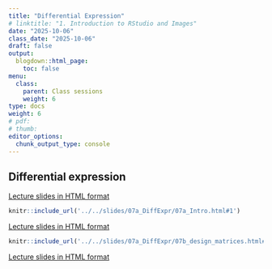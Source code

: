 ```yaml
---
title: "Differential Expression"
# linktitle: "1. Introduction to RStudio and Images"
date: "2025-10-06"
class_date: "2025-10-06"
draft: false
output:
  blogdown::html_page:
    toc: false
menu:
  class:
    parent: Class sessions
    weight: 6
type: docs
weight: 6
# pdf: 
# thumb: 
editor_options: 
  chunk_output_type: console
---
```


## Differential expression

<a href="../../slides/07a_DiffExpr/07a_Intro.html#1" target="_blank">Lecture slides in HTML format</a>

```r
knitr::include_url('../../slides/07a_DiffExpr/07a_Intro.html#1')
```

<a href="../../slides/07a_DiffExpr/02_RNA-seq_expdesign.html#1" target="_blank">Lecture slides in HTML format</a>

```r
knitr::include_url('../../slides/07a_DiffExpr/07b_design_matrices.html#1')
```

<a href="../../slides/07a_DiffExpr/07b_design_matrices.html#1" target="_blank">Lecture slides in HTML format</a>

<!--
```r
knitr::include_url('../../slides/07a_DiffExpr/03_RNA-seq_qc_alignment.html#1')
```

<a href="../../slides/07a_DiffExpr/04_RNA-seq_quantification.html#1" target="_blank">Lecture slides in HTML format</a>

```r
knitr::include_url('../../slides/07a_DiffExpr/04_RNA-seq_quantification.html#1')
```

## Normalization

<a href="../../slides/07a_DiffExpr/05_RNA-seq_normalization.html#1" target="_blank">Lecture slides in HTML format</a>

```r
knitr::include_url('../../slides/07a_DiffExpr/05_RNA-seq_normalization.html#1')
```

<a href="../../slides/07a_DiffExpr/07a_DiffExpr_batch.html#1" target="_blank">Lecture slides in HTML format</a>

```r
knitr::include_url('../../slides/07a_DiffExpr/07a_DiffExpr_batch.html#1')
```

### Code examples

- Demo00_log2, <a href="../../slides/07a_DiffExpr/lab/Demo00_log2.Rmd" target="_blank">Rmd</a>, <a href="../../slides/07a_DiffExpr/lab/Demo00_log2.html" target="_blank">HTML</a>
- Demo01_loess, <a href="../../slides/07a_DiffExpr/lab/Demo01_loess.Rmd" target="_blank">Rmd</a>, <a href="../../slides/07a_DiffExpr/lab/Demo01_loess.html" target="_blank">HTML</a>
- Demo02_quantile_norm, <a href="../../slides/07a_DiffExpr/lab/Demo02_quantile_norm.Rmd" target="_blank">Rmd</a>, <a href="../../slides/07a_DiffExpr/lab/Demo02_quantile_norm.html" target="_blank">HTML</a>
- Demo03_MA_TMM, <a href="../../slides/07a_DiffExpr/lab/Demo03_MA_TMM.Rmd" target="_blank">Rmd</a>, <a href="../../slides/07a_DiffExpr/lab/Demo03_MA_TMM.html" target="_blank">HTML</a>
- Demo04_ComBat_SVA, <a href="../../slides/07a_DiffExpr/lab/Demo04_ComBat_SVA.Rmd" target="_blank">Rmd</a>, <a href="../../slides/07a_DiffExpr/lab/Demo04_ComBat_SVA.html" target="_blank">HTML</a> (<a href="../../slides/07a_DiffExpr/lab/Analysis_GEO.zip" target="_blank">Data preparation scripts</a>) 
-->

